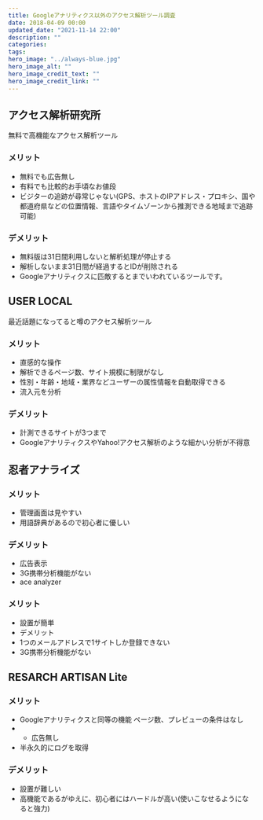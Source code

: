 ```yaml
---
title: Googleアナリティクス以外のアクセス解析ツール調査
date: 2018-04-09 00:00
updated_date: "2021-11-14 22:00"
description: ""
categories:
tags:
hero_image: "../always-blue.jpg"
hero_image_alt: ""
hero_image_credit_text: ""
hero_image_credit_link: ""
---
```

## アクセス解析研究所
無料で高機能なアクセス解析ツール

### メリット
+ 無料でも広告無し
+ 有料でも比較的お手頃なお値段
+ ビジターの追跡が尋常じゃない(GPS、ホストのIPアドレス・プロキシ、国や都道府県などの位置情報、言語やタイムゾーンから推測できる地域まで追跡可能)

### デメリット
+ 無料版は31日間利用しないと解析処理が停止する
+ 解析しないまま31日間が経過するとIDが削除される
+ Googleアナリティクスに匹敵するとまでいわれているツールです。

## USER LOCAL
最近話題になってると噂のアクセス解析ツール

### メリット
+ 直感的な操作
+ 解析できるページ数、サイト規模に制限がなし
+ 性別・年齢・地域・業界などユーザーの属性情報を自動取得できる
+ 流入元を分析

### デメリット
+ 計測できるサイトが3つまで
+ GoogleアナリティクスやYahoo!アクセス解析のような細かい分析が不得意

## 忍者アナライズ
### メリット
+ 管理画面は見やすい
+ 用語辞典があるので初心者に優しい

### デメリット
+ 広告表示
+ 3G携帯分析機能がない
+ ace analyzer

### メリット
+ 設置が簡単
+ デメリット
+ 1つのメールアドレスで1サイトしか登録できない
+ 3G携帯分析機能がない

## RESARCH ARTISAN Lite

### メリット
+ Googleアナリティクスと同等の機能
ページ数、プレビューの条件はなし
+ + 広告無し
+ 半永久的にログを取得

### デメリット
+ 設置が難しい
+ 高機能であるがゆえに、初心者にはハードルが高い(使いこなせるようになると強力)
